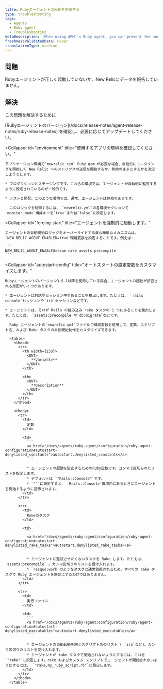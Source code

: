 ```yaml
---
title: Rubyエージェントの起動を制御する
type: troubleshooting
tags:
  - Agents
  - Ruby agent
  - Troubleshooting
metaDescription: 'When using APM''s Ruby agent, you can prevent the newrelic_rpm gem from starting, or force it to start if it is not reporting data.'
freshnessValidatedDate: never
translationType: machine
---
```


## 問題

Rubyエージェントが正しく起動していないか、New Relicにデータを報告していません。

## 解決

この問題を解決するために

<CollapserGroup>
  <Collapser
    id="version-3-6-1-or-later"
    title="お使いのRubyエージェントのバージョンを確認してください。"
  >
    [Rubyエージェントのバージョン](/docs/release-notes/agent-release-notes/ruby-release-notes) を確認し、必要に応じてアップデートしてください。
  </Collapser>

  <Collapser
    id="environment"
    title="使用するアプリの環境を確認してください。"
  >
    アプリケーション環境で`newrelic_rpm` Ruby gem が必要な場合、自動的にモニタリングを開始して New Relic へのメトリクスの送信を開始するか、無効のままにするかを決定しようとします。

    * プロダクションとステージングです。これらの環境では、エージェントが自動的に監視するように設定されているのが一般的です。

    * テストと開発。このような環境では、通常、エージェントは無効のままです。

      このロジックを制御するには、 `newrelic.yml`の各環境セクションで`monitor_mode`構成キーを`true`または`false`に設定します。
  </Collapser>

  <Collapser
    id="forcing-start"
    title="エージェントを強制的に起動します。"
  >
    エージェントの自動開始ロジックをオーバーライドする最も簡単なメカニズムは、 `NEW_RELIC_AGENT_ENABLED=true`環境変数を設定することです。例えば：

    ```
    NEW_RELIC_AGENT_ENABLED=true rake assets:precompile
    ```
  </Collapser>

  <Collapser
    id="autostart-config"
    title="オートスタートの設定変数をカスタマイズします。"
  >
    Rubyエージェントのバージョン3.6.1以降を使用している場合、エージェントの起動が拒否される原因がいくつかあります。

    * エージェントは対話型セッション中であることを検出します。たとえば、 `rails console`セッションや`irb`セッションなどです。

    * エージェントは、それが Rails の組み込み rake タスクの 1 つにあることを検出します。たとえば、 `assets:precompile`や`db:migrate`などです。

      Ruby エージェントの`newrelic.yml`ファイルで構成変数を使用して、定数、スクリプト名、および Rake タスクの自動開始動作をカスタマイズできます。

      <table>
        <thead>
          <tr>
            <th width={150}>
              <DNT>
                **Variable**
              </DNT>
            </th>

            <th>
              <DNT>
                **Description**
              </DNT>
            </th>
          </tr>
        </thead>

        <tbody>
          <tr>
            <td>
              定数
            </td>

            <td>
              ```
              <a href="/docs/agents/ruby-agent/configuration/ruby-agent-configuration#autostart-denylisted_constants">autostart.denylisted_constants</a>
              ```

              * エージェントの起動を阻止するためのRuby定数です。コンマで区切られたリストを指定します。
              * デフォルトは `"Rails::Console"`です。
              * `""`に設定すると、 `Rails::Console`環境内にあるときにエージェントを開始するように指示されます。
            </td>
          </tr>

          <tr>
            <td>
              Rakeのタスク
            </td>

            <td>
              ```
              <a href="/docs/agents/ruby-agent/configuration/ruby-agent-configuration#autostart-denylisted_rake_tasks">autostart.denylisted_rake_tasks</a>
              ```

              * エージェントに監視させたくないタスクを Rake します。たとえば、 `assets:precompile` 。カンマ区切りのリストを受け入れます。
              * `resque:work`のようなタスクは通常監視されるため、すべての rake タスクで Ruby エージェントを無効にするわけではありません。
            </td>
          </tr>

          <tr>
            <td>
              実行ファイル
            </td>

            <td>
              ```
              <a href="/docs/agents/ruby-agent/configuration/ruby-agent-configuration#autostart-denylisted_executables">autostart.denylisted_executables</a>
              ```

              * エージェントの自動起動を防ぐスクリプト名のリスト ( `irb`など)。カンマ区切りのリストを受け入れます。
              * エージェントが rake タスクで開始されないようにするには、これを`"rake"`に設定します。rake およびカスタム スクリプトでエージェントが開始されないようにするには、 `"rake,my_ruby_script.rb"`に設定します。
            </td>
          </tr>
        </tbody>
      </table>
  </Collapser>
</CollapserGroup>